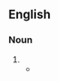 ==English==

===Noun===
{{head|en|noun plural form}}

# {{plural of|cabotage|lang=en}}
#* {{quote-text|year=1992|author=Pablo Mendes de Leon|title=Cabotage in Air Transport Regulation|page=104|passage=Professor Levine distinguishes two kinds of cabotage: "primary cabotage" which can be compared with ninth freedom '''cabotages''' and "long-haul limited cabotage" which can be compared with eighth freedom cabotage […].}}